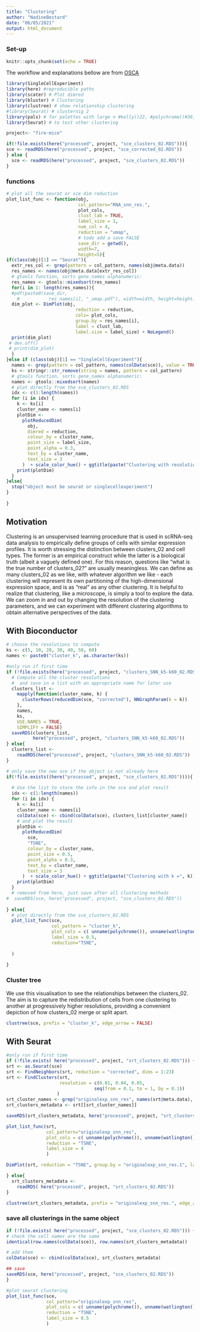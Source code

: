 ```yaml
---
title: "Clustering"
author: "NadineBestard"
date: "06/05/2021"
output: html_document
---
```

### Set-up


```r
knitr::opts_chunk$set(echo = TRUE)
```

The workflow and explanations bellow are from [OSCA](https://bioconductor.org/books/release/OSCA/dimensionality-reduction.html)

```r
library(SingleCellExperiment)
library(here) #reproducible paths
library(scater) # Plot dimred
library(bluster) # Clustering 
library(clustree) # show relationship clustering
#library(Seurat) # clusternig 2
library(pals) # for palettes with large n #kelly()22, #polychrome()#36, unname(alphabet())
library(Seurat) # to test other clustering
```

```r
project<- "fire-mice"
```

```r
if(!file.exists(here("processed", project, "sce_clusters_02.RDS"))){
sce <- readRDS(here("processed", project, "sce_corrected_02.RDS"))
} else {
  sce <- readRDS(here("processed", project, "sce_clusters_02.RDS"))
}
```

### functions 
```r
# plot all the seurat or sce dim reduction
plot_list_func <- function(obj,
                           col_pattern="RNA_snn_res.", 
                           plot_cols, 
                           clust_lab = TRUE,
                           label_size = 1,
                           num_col = 4,
                           reduction = "umap",
                           # todo add a save FALSE
                           save_dir = getwd(),
                           width=7,
                           height=5){
if(class(obj)[1] == "Seurat"){
  extr_res_col <- grep(pattern = col_pattern, names(obj@meta.data))
  res_names <- names(obj@meta.data[extr_res_col])
  # gtools function, sorts gene_names alphanumeric:
  res_names <- gtools::mixedsort(res_names) 
  for(i in 1: length(res_names)){
  #pdf(paste0(save_dir, 
    #           res_names[i], "_umap.pdf"), width=width, height=height)
  dim_plot <- DimPlot(obj, 
                          reduction = reduction, 
                          cols= plot_cols,
                          group.by = res_names[i],
                          label = clust_lab,
                          label.size = label_size) + NoLegend()
  print(dim_plot)
 # dev.off()
 # print(dim_plot)
  }
}else if (class(obj)[1] == "SingleCellExperiment"){
  names <- grep(pattern = col_pattern, names(colData(sce)), value = TRUE)
  ks <- stringr::str_remove(string = names, pattern = col_pattern)
  # gtools function, sorts gene_names alphanumeric:
  names <- gtools::mixedsort(names) 
  # plot directly from the sce_clusters_02.RDS
  idx <- c(1:length(names))
  for (i in idx) {
    k <- ks[i]
    cluster_name <- names[i]
    plotDim <-
      plotReducedDim(
        obj,
        dimred = reduction,
        colour_by = cluster_name,
        point_size = label_size,
        point_alpha = 0.3,
        text_by = cluster_name,
        text_size = 3
      )  + scale_color_hue() + ggtitle(paste("Clustering with resolution/k =", k))
    print(plotDim)
  }
}else{
  stop("object must be seurat or singlecellexperiment")
}
  
}

```

## Motivation

Clustering is an unsupervised learning procedure that is used in scRNA-seq data analysis to empirically define groups of cells with similar expression profiles. It is worth stressing the distinction between clusters_02 and cell types. The former is an empirical construct while the latter is a biological truth (albeit a vaguely defined one). For this reason, questions like “what is the true number of clusters_02?” are usually meaningless. We can define as many clusters_02 as we like, with whatever algorithm we like - each clustering will represent its own partitioning of the high-dimensional expression space, and is as “real” as any other clustering.
It is helpful to realize that clustering, like a microscope, is simply a tool to explore the data. We can zoom in and out by changing the resolution of the clustering parameters, and we can experiment with different clustering algorithms to obtain alternative perspectives of the data.

## With Bioconductor

```r
# choose the resolutions to compute
ks <- c(5, 10, 20, 30, 40, 50, 60)
names <- paste0("cluster_k", as.character(ks))

#only run if first time
if (!file.exists(here("processed", project, "clusters_SNN_k5-k60_02.RDS"))) {
  # Compute all the cluster resolutions
  #  and save in a list with an appropriate name for later use
  clusters_list <-
    mapply(function(cluster_name, k) {
      clusterRows(reducedDim(sce, "corrected"), NNGraphParam(k = k))
    },
    names,
    ks,
    USE.NAMES = TRUE,
    SIMPLIFY = FALSE)
  saveRDS(clusters_list,
          here("processed", project, "clusters_SNN_k5-k60_02.RDS"))
} else{
  clusters_list <-
    readRDS(here("processed", project, "clusters_SNN_k5-k60_02.RDS"))
}

# only save the new sce if the object is not already here
if(!file.exists((here("processed", project, "sce_clusters_02.RDS")))){
  
  # Use the list to store the info in the sce and plot result
  idx <- c(1:length(names))
  for (i in idx) {
    k <- ks[i]
    cluster_name <- names[i]
    colData(sce) <- cbind(colData(sce), clusters_list[cluster_name])
    # and plot the result
    plotDim <-
      plotReducedDim(
        sce,
        "TSNE",
        colour_by = cluster_name,
        point_size = 0.5,
        point_alpha = 0.3,
        text_by = cluster_name,
        text_size = 3
      )  + scale_color_hue() + ggtitle(paste("Clustering with k =", k))
    print(plotDim)
  }
  # removed from here, just save after all clustering methods
#  saveRDS(sce, here("processed", project, "sce_clusters_02.RDS"))
  
} else{
  # plot directly from the sce_clusters_02.RDS
  plot_list_func(sce, 
                 col_pattern = "cluster_k", 
                 plot_cols = c( unname(polychrome()), unname(watlington())),
                 label_size = 0.5,
                 reduction="TSNE",
                 
  )
  
}
```

### Cluster tree
We use this visualisation to see the relationships between the clusters_02. The aim is to capture the redistribution of cells from one clustering to another at progressively higher resolutions, providing a convenient depiction of how clusters_02 merge or split apart. 
```r
clustree(sce, prefix = "cluster_k", edge_arrow = FALSE)
```

## With Seurat

```r
#only run if first time
if (!file.exists( here("processed", project, "srt_clusters_02.RDS"))) {
srt <- as.Seurat(sce)
srt <- FindNeighbors(srt, reduction = "corrected", dims = 1:23)
srt <- FindClusters(srt, 
                    resolution = c(0.01, 0.04, 0.05, 
                                 seq(from = 0.1, to = 1, by = 0.1))
                   )
srt_cluster_names <- grep("originalexp_snn_res", names(srt@meta.data), value = TRUE)
srt_clusters_metadata <- srt[[srt_cluster_names]]

saveRDS(srt_clusters_metadata, here("processed", project, "srt_clusters_02.RDS"))

plot_list_func(srt, 
               col_pattern="originalexp_snn_res", 
               plot_cols = c( unname(polychrome()), unname(watlington())),
               reduction = "TSNE", 
               label_size = 4 
               )

DimPlot(srt, reduction = "TSNE", group.by = "originalexp_snn_res.1", label = TRUE)

} else{
  srt_clusters_metadata <-
    readRDS( here("processed", project, "srt_clusters_02.RDS"))
}

```

```r
clustree(srt_clusters_metadata, prefix = "originalexp_snn_res.", edge_arrow = FALSE)
```
### save all clusterings in the same object
```r
if (!file.exists( here("processed", project, "sce_clusters_02.RDS"))) {
# check the cell names are the same
identical(row.names(colData(sce)), row.names(srt_clusters_metadata))

# add them
colData(sce) <- cbind(colData(sce), srt_clusters_metadata)

## save
saveRDS(sce, here("processed", project, "sce_clusters_02.RDS"))
}
```

```r
#plot seurat clustering
plot_list_func(sce, 
               col_pattern="originalexp_snn_res", 
               plot_cols = c( unname(polychrome()), unname(watlington())),
               reduction = "TSNE", 
               label_size = 0.5 
               )
```

